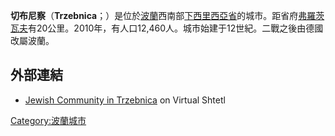 {{Infobox settlement
| name = Trzebnica
| image_skyline = Trzebnica panorama.jpg
| image_caption = 切布尼察夜景
| image_shield = POL Trzebnica COA.svg
| pushpin_map = Poland
| pushpin_label_position = bottom
| coordinates_region = PL
| subdivision_type = 國家
| subdivision_name = {{POL}}
| subdivision_type1 = [[波蘭行政區劃|省份]]
| subdivision_name1 = [[下西里西亞省|下西里西亞]]
| subdivision_type2 = [[Powiat|County]]
| subdivision_name2 = [[Trzebnica_County|Trzebnica County]]
| subdivision_type3 = [[Gmina|Gmina]]
| subdivision_name3 = [[Gmina_Trzebnica|Gmina Trzebnica]]
| leader_title = 市長
| leader_name = Marek Długozima
| elevation_min_m = 160
| elevation_max_m = 210
| area_total_km2 = 8.36
| population_as_of = 2006
| population_total = 12180
| population_density_km2 = auto
| timezone = [[Central_European_Time|CET]]
| utc_offset = +1
| timezone_DST = [[Central_European_Summer_Time|CEST]]
| utc_offset_DST = +2
| latd = 51
| latm = 18
| lats = 18
| latNS = N
| longd = 17
| longm = 3
| longs = 41
| longEW = E
| postal_code_type = Postal code
| postal_code = 55-100
| blank_name = [[Polish_car_number_plates|Car plates]]
| blank_info = DTR
| website = http://www.trzebnica.pl }}

'''切布尼察'''（'''Trzebnica'''；{{lang-de|Trebnitz}}）是位於[[波蘭|波蘭]]西南部[[下西里西亞省|下西里西亞省]]的城市。距省府[[弗羅茨瓦夫|弗羅茨瓦夫]]有20公里。2010年，有人口12,460人。城市始建于12世紀。二戰之後由德國改屬波蘭。

==外部連結==
* [http://www.sztetl.org.pl/en/city/trzebnica/ Jewish Community in Trzebnica] {{Wayback|url=http://www.sztetl.org.pl/en/city/trzebnica/ |date=20160810063939 }} on Virtual Shtetl

{{commons category|Trzebnica}}

{{coord|51|18|18|N|17|03|41|E|region:PL_type:city|display=title}}

[[Category:波蘭城市|Category:波蘭城市]]